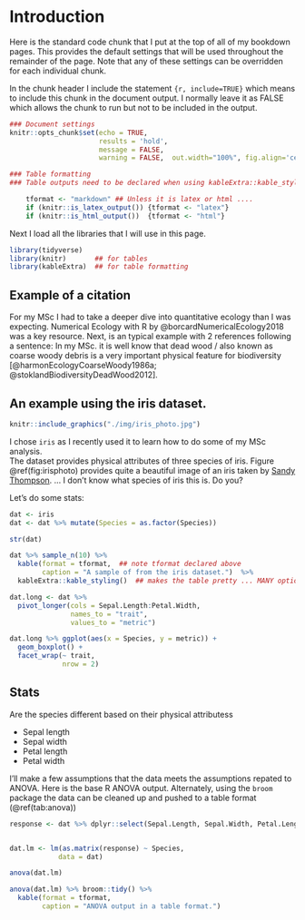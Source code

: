 # Introduction {#basic-example}

Here is the standard code chunk that I put at the top of all of my bookdown pages.  This provides the default settings that will be used throughout the remainder of the page.  Note that any of these settings can be overridden for each individual chunk.  

In the chunk header I include the statement `{r, include=TRUE}` which means to include this chunk in the document output.  I normally leave it as FALSE which allows the chunk to run but not to be included in the output. 

```r
### Document settings
knitr::opts_chunk$set(echo = TRUE,
                      results = 'hold',
                      message = FALSE,
                      warning = FALSE,  out.width="100%", fig.align='center' )

### Table formatting
### Table outputs need to be declared when using kableExtra::kable_styling()

    tformat <- "markdown" ## Unless it is latex or html ....
    if (knitr::is_latex_output()) {tformat <- "latex"}
    if (knitr::is_html_output())  {tformat <- "html"}


```

Next I load all the libraries that I will use in this page. 

```r
library(tidyverse)
library(knitr)       ## for tables 
library(kableExtra)  ## for table formatting 

```

## Example of a citation

For my MSc I had to take a deeper dive into quantitative ecology than I was expecting.  Numerical Ecology with R by @borcardNumericalEcology2018 was a key resource.  Next, is an typical example with 2 references following a sentence: In my MSc. it is well know that dead wood / also known as coarse woody debris is a very important physical feature for biodiversity [@harmonEcologyCoarseWoody1986a; @stoklandBiodiversityDeadWood2012]. 


## An example using the iris dataset.  

```r

knitr::include_graphics("./img/iris_photo.jpg")

```


I chose `iris` as I recently used it to learn how to do some of my MSc analysis.  
The dataset provides physical attributes of three species of iris.  Figure \@ref(fig:irisphoto) provides quite a beautiful image of an iris taken by [Sandy Thompson](https://www.flickr.com/photos/sandythompson/).  ... I don't know what species of iris this is.  Do you? 


Let's do some stats: 

```r
dat <- iris
dat <- dat %>% mutate(Species = as.factor(Species))

str(dat)
```


```r

dat %>% sample_n(10) %>% 
  kable(format = tformat,  ## note tformat declared above
        caption = "A sample of from the iris dataset.")  %>% 
  kableExtra::kable_styling()  ## makes the table pretty ... MANY options

```


```r

dat.long <- dat %>% 
  pivot_longer(cols = Sepal.Length:Petal.Width,
               names_to = "trait",
               values_to = "metric")

dat.long %>% ggplot(aes(x = Species, y = metric)) +
  geom_boxplot() + 
  facet_wrap(~ trait,
             nrow = 2)

```

<!-- I really don't like this iris  -->


## Stats

Are the species different based on their physical attributess

- Sepal length
- Sepal width 
- Petal length 
- Petal width 

I'll make a few assumptions that the data meets the assumptions repated to ANOVA.  Here is the base R ANOVA output. Alternately, using the `broom` package the data can be cleaned up and pushed to a table format (\@ref(tab:anova))

```r
response <- dat %>% dplyr::select(Sepal.Length, Sepal.Width, Petal.Length, Petal.Width)


dat.lm <- lm(as.matrix(response) ~ Species,
            data = dat)

anova(dat.lm)
```


```r

anova(dat.lm) %>% broom::tidy() %>% 
  kable(format = tformat,
        caption = "ANOVA output in a table format.")

```



